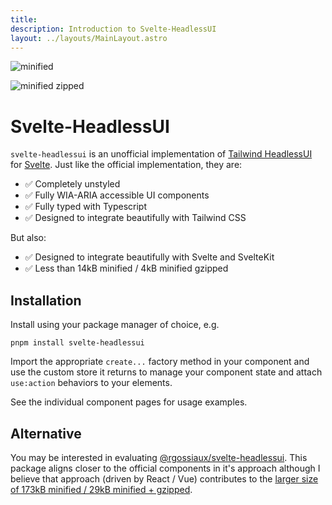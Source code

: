 ```yaml
---
title:
description: Introduction to Svelte-HeadlessUI
layout: ../layouts/MainLayout.astro
---
```


![minified](https://img.shields.io/bundlephobia/min/svelte-headlessui?style=for-the-badge)

![minified zipped](https://img.shields.io/bundlephobia/minzip/svelte-headlessui?style=for-the-badge)

# Svelte-HeadlessUI

`svelte-headlessui` is an unofficial implementation of [Tailwind HeadlessUI](https://headlessui.com/) for [Svelte](https://svelte.dev/). Just like the official implementation, they are:

- ✅ Completely unstyled
- ✅ Fully WIA-ARIA accessible UI components
- ✅ Fully typed with Typescript
- ✅ Designed to integrate beautifully with Tailwind CSS

But also:

- ✅ Designed to integrate beautifully with Svelte and SvelteKit
- ✅ Less than 14kB minified / 4kB minified gzipped

## Installation

Install using your package manager of choice, e.g.

    pnpm install svelte-headlessui

Import the appropriate `create...` factory method in your component and use the custom store it returns to manage your component state and attach `use:action` behaviors to your elements.

See the individual component pages for usage examples.

## Alternative

You may be interested in evaluating [@rgossiaux/svelte-headlessui](https://svelte-headlessui.goss.io). This package aligns closer to the official components in it's approach although I believe that approach (driven by React / Vue) contributes to the [larger size of 173kB minified / 29kB minified + gzipped](https://bundlephobia.com/package/@rgossiaux/svelte-headlessui@1.0.2).
